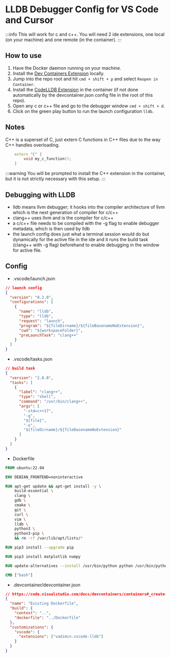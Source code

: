 # LLDB Debugger Config for VS Code and Cursor

:::info
This will work for c and c++. You will need 2 ide extensions, one local (on your machine) and one remote (in the container).
:::

## How to use

1. Have the Docker daemon running on your machine.
2. Install the [Dev Containers Extension](https://marketplace.visualstudio.com/items?itemName=ms-vscode-remote.remote-containers) locally.
3. Jump into the repo root and hit `cmd + shift + p` and select `Reopen in Container`.
4. Install the [CodeLLDB Extension](https://marketplace.visualstudio.com/items?itemName=vadimcn.vscode-lldb) in the container (if not done automatically by the devcontainer.json config file in the root of this repo).
5. Open any c or c++ file and go to the debugger window `cmd + shift + d`.
6. Click on the green play button to run the launch configuration `lldb`.

## Notes

C++ is a superset of C, just extern C functions in C++ files due to the way C++ handles overloading.

```cpp
    extern "C" {
        void my_c_function();
    }
```

:::warning
You will be prompted to install the C++ extension in the container, but it is not strictly necessary with this setup.
:::

## Debugging with LLDB

- lldb means llvm debugger; it hooks into the compiler architecture of llvm which is the next generation of compiler for c/c++
- clang++ uses llvm and is the compiler for c/c++
- a c/c++ file needs to be compiled with the -g flag to enable debugger metadata, which is then used by lldb
- the launch config does just what a terminal session would do but dynamically for the active file in the ide and it runs the build task (clang++ with -g flag) beforehand to enable debugging in the window for active file.

## Config

- .vscode/launch.json

```json
// launch config
{
  "version": "0.2.0",
  "configurations": [
    {
      "name": "lldb",
      "type": "lldb",
      "request": "launch",
      "program": "${fileDirname}/${fileBasenameNoExtension}",
      "cwd": "${workspaceFolder}",
      "preLaunchTask": "clang++"
    }
  ]
}
```

- .vscode/tasks.json

```json
// build task
{
  "version": "2.0.0",
  "tasks": [
    {
      "label": "clang++",
      "type": "shell",
      "command": "/usr/bin/clang++",
      "args": [
        "-std=c++17",
        "-g",
        "${file}",
        "-o",
        "${fileDirname}/${fileBasenameNoExtension}"
      ]
    }
  ]
}
```

- Dockerfile

```Dockerfile
FROM ubuntu:22.04

ENV DEBIAN_FRONTEND=noninteractive

RUN apt-get update && apt-get install -y \
    build-essential \
    clang \
    gdb \
    cmake \
    git \
    curl \
    vim \
    lldb \
    python3 \
    python3-pip \
    && rm -rf /var/lib/apt/lists/*

RUN pip3 install --upgrade pip

RUN pip3 install matplotlib numpy

RUN update-alternatives --install /usr/bin/python python /usr/bin/python3 10

CMD ["bash"]

```

- .devcontainer/devcontainer.json

```json
// https://code.visualstudio.com/docs/devcontainers/containers#_create-a-devcontainerjson-file
{
  "name": "Existing Dockerfile",
  "build": {
    "context": "..",
    "dockerfile": "../Dockerfile"
  },
  "customizations": {
    "vscode": {
      "extensions": ["vadimcn.vscode-lldb"]
    }
  }
}
```
